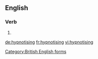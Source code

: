 ==English==

===Verb===
{{head|en}}

# {{present participle of|hypnotise}}

[[Category:British English forms]]

[[de:hypnotising]]
[[fr:hypnotising]]
[[vi:hypnotising]]